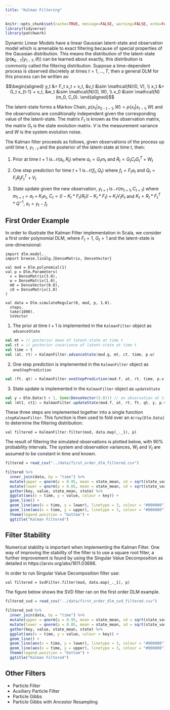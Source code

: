 ```yaml
---
title: "Kalman Filtering"
---
```


```r
knitr::opts_chunk$set(cache=TRUE, message=FALSE, warning=FALSE, echo=FALSE)
library(tidyverse)
library(patchwork)
```

Dynamic Linear Models have a linear Gaussian latent-state and observation model which is amenable to exact filtering because of special properties of the Gaussian distribution. This means the distribution of the latent-state ($p(\textbf{x}_{0:T}|y_{1:T}, \theta)$) can be learned about exactly, this distribution is commonly called the filtering distribution. Suppose a time-dependent process is observed discretely at times $t = 1,\dots,T$, then a general DLM for this process can be written as:

$$\begin{aligned}
y_t &= F_t x_t + v_t, &v_t &\sim \mathcal{N}(0, V), \\
x_t &= G_t x_{t-1} + v_t, &w_t &\sim \mathcal{N}(0, W), \\
x_0 &\sim \mathcal{N}(m_0, C_0).
\end{aligned}$$

The latent-state forms a Markov Chain, $p(x_t|x_{0:t-1},W) = p(x_t|x_{t-1},W)$ and the observations are conditionally independent given the corresponding value of the latent-state. The matrix $F_t$ is known as the observation matrix, the matrix $G_t$ is the state evolution matrix. $V$ is the measurement variance and $W$ is the system evolution noise.

The Kalman filter proceeds as follows, given observations of the process up until time $t$, $y_{1:t}$ and the posterior of the latent-state at time $t$, then:

1) Prior at time $t + 1$ is $\mathcal{N}(a_t, R_t)$ where $a_t = G_t m_t$ and $R_t = G_t C_t G_t^T + W_t$

2) One step prediction for time $t + 1$ is $\mathcal{N}(f_t, Q_t)$ where $f_t = F_t a_t$ and $Q_t = F_t R_t F_t^T + V_t$


3) State update given the new observation, $y_{t+1}$ is $\mathcal{N}(m_{t+1}, C_{t+1})$ where $m_{t+1} = a_t + K_t e_t$, $C_t = (I - K_t * F_t)R_t(I - K_t * F_t) + K_tV_tK_t$ and $K_t = R_t * F_t^T * Q^{-1}$, $e_t = y_t - f_t$

## First Order Example

In order to illustrate the Kalman Filter implementation in Scala, we consider a first order polynomial DLM, where $F_t = 1$, $G_t = 1$ and the latent-state is one-dimensional:

```tut:silent
import dlm.model._
import breeze.linalg.{DenseMatrix, DenseVector}

val mod = Dlm.polynomial(1)
val p = Dlm.Parameters(
  v = DenseMatrix(3.0),
  w = DenseMatrix(1.0),
  m0 = DenseVector(0.0),
  c0 = DenseMatrix(1.0)
)

val data = Dlm.simulateRegular(0, mod, p, 1.0).
  steps.
  take(1000).
  toVector
```

1) The prior at time $t + 1$ is implemented in the `KalmanFilter` object as `advanceState`

```scala
val mt = // posterior mean of latent-state at time t
val ct = // posterior covariance of latent-state at time t
val time = t
val (at, rt) = KalmanFilter.advanceState(mod.g, mt, ct, time, p.w)
```

2) One step prediction is implemented in the `KalmanFilter` object as `oneStepPrediction`

```scala
val (ft, qt) = KalmanFilter.oneStepPrediction(mod.f, at, rt, time, p.v)
```

3) State update is implemented in the `KalmanFilter` object as `updateState`

```scala
val y = Dlm.Data(t + 1, Some(DenseVector(5.0))) // an observation at time t + 1
val (mt1, ct1) = KalmanFilter.updateState(mod.f, at, rt, ft, qt, y, p.v)
```

These three steps are implemented together into a single function `stepKalmanFilter`. This function is then used to fold over an `Array[Dlm.Data]` to determine the filtering distribution:

```tut:silent
val filtered = KalmanFilter.filter(mod, data.map(_._1), p)
```

The result of filtering the simulated observations is plotted below, with 90% probability intervals. The system and observation variances, $W_t$ and $V_t$ are assumed to be constant in time and known.

```r
filtered = read_csv("../data/first_order_dlm_filtered.csv")

filtered %>%
  inner_join(data, by = "time") %>%
  mutate(upper = qnorm(p = 0.95, mean = state_mean, sd = sqrt(state_variance))) %>%
  mutate(lower = qnorm(p = 0.05, mean = state_mean, sd = sqrt(state_variance))) %>%
  gather(key, value, state_mean, state) %>%
  ggplot(aes(x = time, y = value, colour = key)) +
  geom_line() +
  geom_line(aes(x = time, y = lower), linetype = 3, colour = "#000000") +
  geom_line(aes(x = time, y = upper), linetype = 3, colour = "#000000") +
  theme(legend.position = "bottom") +
  ggtitle("Kalman Filtered")
```

## Filter Stability

Numerical stability is important when implementing the Kalman Filter. One way of improving the stability of the filter is to use a square root filter, a further improvement is found by using the Singular Value Decomposition as detailed in https://arxiv.org/abs/1611.03686.

In order to run Singular Value Decomposition filter use:

```tut:silent
val filtered = SvdFilter.filter(mod, data.map(_._1), p)
```

The figure below shows the SVD filter ran on the first order DLM example.

```r
filtered_svd = read_csv("../data/first_order_dlm_svd_filtered.csv")

filtered_svd %>%
  inner_join(data, by = "time") %>%
  mutate(upper = qnorm(p = 0.95, mean = state_mean, sd = sqrt(state_variance))) %>%
  mutate(lower = qnorm(p = 0.05, mean = state_mean, sd = sqrt(state_variance))) %>%
  gather(key, value, state_mean, state) %>%
  ggplot(aes(x = time, y = value, colour = key)) +
  geom_line() +
  geom_line(aes(x = time, y = lower), linetype = 3, colour = "#000000") +
  geom_line(aes(x = time, y = upper), linetype = 3, colour = "#000000") +
  theme(legend.position = "bottom") +
  ggtitle("Kalman Filtered")
```

## Other Filters

* Particle Filter
* Auxiliary Particle Filter
* Particle Gibbs
* Particle Gibbs with Ancestor Resampling